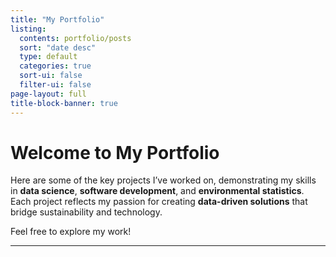 ```yaml
---
title: "My Portfolio"
listing:
  contents: portfolio/posts
  sort: "date desc"
  type: default
  categories: true
  sort-ui: false
  filter-ui: false
page-layout: full
title-block-banner: true
---
```


# Welcome to My Portfolio

Here are some of the key projects I’ve worked on, demonstrating my skills in **data science**, **software development**, and **environmental statistics**. Each project reflects my passion for creating **data-driven solutions** that bridge sustainability and technology.

Feel free to explore my work!

------------------------------------------------------------------------
